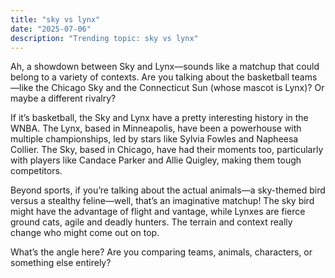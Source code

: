```yaml
---
title: "sky vs lynx"
date: "2025-07-06"
description: "Trending topic: sky vs lynx"
---
```


Ah, a showdown between Sky and Lynx—sounds like a matchup that could belong to a variety of contexts. Are you talking about the basketball teams—like the Chicago Sky and the Connecticut Sun (whose mascot is Lynx)? Or maybe a different rivalry? 

If it’s basketball, the Sky and Lynx have a pretty interesting history in the WNBA. The Lynx, based in Minneapolis, have been a powerhouse with multiple championships, led by stars like Sylvia Fowles and Napheesa Collier. The Sky, based in Chicago, have had their moments too, particularly with players like Candace Parker and Allie Quigley, making them tough competitors.

Beyond sports, if you’re talking about the actual animals—a sky-themed bird versus a stealthy feline—well, that’s an imaginative matchup! The sky bird might have the advantage of flight and vantage, while Lynxes are fierce ground cats, agile and deadly hunters. The terrain and context really change who might come out on top.

What’s the angle here? Are you comparing teams, animals, characters, or something else entirely?